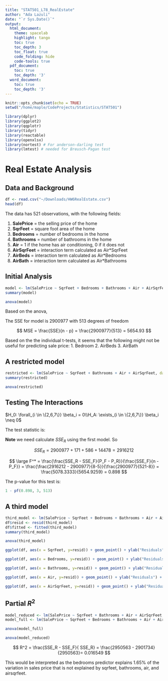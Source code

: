 ```yaml
---
title: "STAT501_L78_RealEstate"
author: "Ada Lazuli"
date: "`r Sys.Date()`"
output:
  html_document:
    theme: spacelab
    highlight: tango
    toc: true
    toc_depth: 3
    toc_float: true
    code_folding: hide
    code-tools: true
  pdf_document:
    toc: true
    toc_depth: '3'
  word_document:
    toc: true
    toc_depth: '3'
---
```


```r
knitr::opts_chunk$set(echo = TRUE)
setwd("/home/maple/CodeProjects/Statistics/STAT501")
```

```r
library(dplyr)
library(ggplot2)
library(qqplotr)
library(tidyr)
library(reactable)
library(openxlsx)
library(nortest) # For anderson-darling test
library(lmtest) # needed for Breusch-Pagan test
```

# Real Estate Analysis

## Data and Background

```r
df <- read.csv("~/Downloads/HW6RealEstate.csv")
head(df)
```

The data has 521 observations, with the following fields:

1. **SalePrice** = the selling price of the home
2. **SqrFeet** = square foot area of the home
3. **Bedrooms** = number of bedrooms in the home
4. **Bathrooms** = number of bathrooms in the home
5. **Air** = 1 if the home has air conditioning, 0 if it does not
6. **AirSqrFeet** = interaction term calculated as Air*SqrFeet
7. **AirBeds** = interaction term calculated as Air*Bedrooms
8. **AirBath** = interaction term calculated as Air*Bathrooms

## Initial Analysis

```r
model <- lm(SalePrice ~ SqrFeet + Bedrooms + Bathrooms + Air + AirSqrFeet + AirBeds + AirBath, data = df)
summary(model)
```

```r
anova(model)
```

Based on the anova,

The SSE for model is 2900977 with 513 degrees of freedom

$$
MSE = \frac{SSE}{n - p} = \frac{2900977}{513} = 5654.93
$$

Based on the the individual t-tests, it seems that the following might not be useful for predicting sale price:
1. Bedroom
2. AirBeds
3. AirBath

## A restricted model

```r
restricted <- lm(SalePrice ~ SqrFeet + Bathrooms + Air + AirSqrFeet, data = df)
summary(restricted)
```

```r
anova(restricted)
```

## Testing The Interactions

$H_0: \forall_{i \in \{2,6,7\}} \beta_i = 0\\H_A: \exists_{i \in \{2,6,7\}} \beta_i \neq 0$

The test statistic is:


**Note** we need calculate $SSE_R$ using the first model. So 

$$
SSE_R = 2900977 + 171+ 586 + 14478 = 2916212
$$

$$
\large F^* = \frac{\frac{SSE_R - SSE_F}{P_F - P_R}}{\frac{SSE_F}{n - P_F}} = \frac{\frac{2916212 - 2900977}{8-5}}{\frac{2900977}{521-8}} = \frac{5078.3333}{5654.9259}
= 0.898
$$

The p-value for this test is:
```r
1 - pf(0.898, 3, 513)
```


## A third model
```r
third_model <- lm(SalePrice ~ SqrFeet + Bedrooms + Bathrooms + Air + AirSqrFeet, data = df)
df$resid <- resid(third_model)
df$fitted <- fitted(third_model)
summary(third_model)
```

```r
anova(third_model)
```

```r
ggplot(df, aes(x = SqrFeet, y=resid)) + geom_point() + ylab("Residuals") + xlab("Fits") + ggtitle("Residual Vs Fits plot for SqrFeet") +  geom_hline(yintercept = 0, color = "grey")
```

```r
ggplot(df, aes(x = Bedrooms, y=resid)) + geom_point() + ylab("Residuals") + xlab("Fits") + ggtitle("Residual Vs Fits plot for Bedrooms") +  geom_hline(yintercept = 0, color = "grey")
```

```r
ggplot(df, aes(x = Bathrooms, y=resid)) + geom_point() + ylab("Residuals") + xlab("Fits") + ggtitle("Residual Vs Fits plot for Bathrooms") +  geom_hline(yintercept = 0, color = "grey")
```


```r
ggplot(df, aes(x = Air, y=resid)) + geom_point() + ylab("Residuals") + xlab("Fits") + ggtitle("Residual Vs Fits plot for Air") +  geom_hline(yintercept = 0, color = "grey")
```

```r
ggplot(df, aes(x = AirSqrFeet, y=resid)) + geom_point() + ylab("Residuals") + xlab("Fits") + ggtitle("Residual Vs Fits plot for AirSqrFeet") +  geom_hline(yintercept = 0, color = "grey")
```

## Partial $R^2$

```r
model_reduced <- lm(SalePrice ~ SqrFeet + Bathrooms + Air + AirSqrFeet, data = df)
model_full <- lm(SalePrice ~ SqrFeet + Bedrooms + Bathrooms + Air + AirSqrFeet, data = df)
```

```r
anova(model_full)
```

```r
anova(model_reduced)
```
$$
R^2 = \frac{SSE_R - SSE_F}{ SSE_R} = \frac{2950563 - 2901734}{2950563}= 0.016549
$$

This would be interpreted as the bedrooms predictor explains 1.65% of the variation in sales price that is not explained by sqrfeet, bathrooms, air, and airsqrfeet.